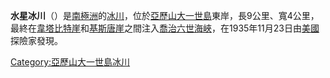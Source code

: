 {{coord|71|34|S|68|14|W|source:GNIS|display=title}}

'''水星冰川'''（{{lang-en|Mercury Glacier}}）是[[南極洲|南極洲]]的[[冰川|冰川]]，位於[[亞歷山大一世島|亞歷山大一世島]]東岸，長9公里、寬4公里，最終在[[韋塔比特崖|韋塔比特崖]]和[[基斯唐崖|基斯唐崖]]之間注入[[喬治六世海峽|喬治六世海峽]]，在1935年11月23日由[[美國|美國]]探險家發現。

{{DEFAULTSORT:Mercury Glacier}}
[[Category:亞歷山大一世島冰川|Category:亞歷山大一世島冰川]]


{{AlexanderIsland-geo-stub}}